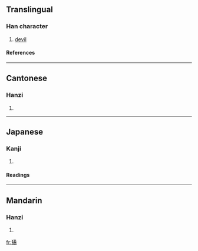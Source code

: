 ==Translingual==
===Han character===
{{Han char|rn=94|rad=犬|as=12|sn=15|four=4722<sub>7</sub>|canj=大竹弓竹月 (KHNHB)}}
# [[devil]]
====References====
{{Han ref|kx=0718.210|dkj=20684|dj=1129.310|hdz=21369.130|uh=735D|ud=29533|bh=E67A|bd=59002}}

----
==Cantonese==
===Hanzi===
{{yue-hanzi|jyut=|y=wat6}}
# {{defn|Cantonese}}

----
==Japanese==
===Kanji===
{{ja-kanji|grade=|rs=犬12}}
# {{defn|Japanese}} 
====Readings====
{{ja-readings|on=[[きつ]] (kitsu), [[きち]] (kichi), [[いつ]] (itsu), [[いち]] (ichi)|kun=[[くるう]] (kuruu)}}

----
==Mandarin==
===Hanzi===
{{cmn-hanzi|pin=[[yù]] ([[yu4]])|wg=yü<sup>4</sup>}}
# {{defn|Mandarin}}

[[fr:獝]]
